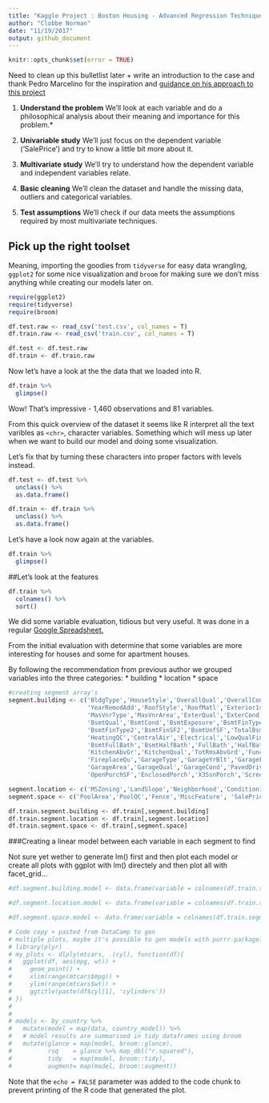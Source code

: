 ```yaml
---
title: "Kaggle Project : Boston Housing - Advanced Regression Techniques"
author: "Clobbe Norman"
date: "11/19/2017"
output: github_document
---
```


```r
knitr::opts_chunk$set(error = TRUE)
```

Need to clean up this bulletlist later + write an introduction to the case and thank Pedro Marcelino for the inspiration and [guidance on his approach to this project](https://www.kaggle.com/pmarcelino/comprehensive-data-exploration-with-python)

1. **Understand the problem**
We'll look at each variable and do a philosophical analysis about their meaning and importance for this problem.*

2. **Univariable study**
We'll just focus on the dependent variable ('SalePrice') and try to know a little bit more about it.

3. **Multivariate study**
We'll try to understand how the dependent variable and independent variables relate.

4. **Basic cleaning**
We'll clean the dataset and handle the missing data, outliers and categorical variables.

5. **Test assumptions**
We'll check if our data meets the assumptions required by most multivariate techniques.

## Pick up the right toolset

Meaning, importing the goodies from `tidyverse` for easy data wrangling, `ggplot2` for some nice visualization and `broom` for making sure we don't miss anything while creating our models later on.

```r
require(ggplot2)
require(tidyverse)
require(broom)

```

```r
df.test.raw <- read_csv('test.csv', col_names = T)
df.train.raw <- read_csv('train.csv', col_names = T)

df.test <- df.test.raw
df.train <- df.train.raw
```

Now let's have a look at the the data that we loaded into R.


```r
df.train %>% 
  glimpse()

```

Wow!
That's impressive - 1,460 observations and 81 variables.

From this quick overview of the dataset it seems like R interpret all the text varibles as `<chr>`, character variables. Something which will mess up later when we want to build our model and doing some visualization.

Let's fix that by turning these characters into proper factors with levels instead.


```r
df.test <- df.test %>% 
  unclass() %>% 
  as.data.frame()

df.train <- df.train %>% 
  unclass() %>% 
  as.data.frame()
```

Let's have a look now again at the variables.

```r
df.train %>%
  glimpse()

```



##Let's look at the features
```r
df.train %>% 
  colnames() %>% 
  sort()

```
We did some variable evaluation, tidious but very useful. It was done in a regular [Google Spreadsheet.](https://docs.google.com/spreadsheets/d/16RMnBO7TQLbaJIiphSrcFAlJq7ewtXyojskUUsE__FM/edit?usp=sharing)

From the initial evaluation with determine that some variables are more interesting for houses and some for apartment houses. 

By following the recommendation from previous author we grouped variables into the three categories:
* building
* location
* space

```r
#creating segment array's
segment.building <- c('BldgType','HouseStyle','OverallQual','OverallCond','YearBuilt',
                      'YearRemodAdd','RoofStyle','RoofMatl','Exterior1st','Exterior2nd',
                      'MasVnrType','MasVnrArea','ExterQual','ExterCond','Foundation',
                      'BsmtQual','BsmtCond','BsmtExposure','BsmtFinType1','BsmtFinSF1',
                      'BsmtFinType2','BsmtFinSF2','BsmtUnfSF','TotalBsmtSF','Heating',
                      'HeatingQC','CentralAir','Electrical','LowQualFinSF','GrLivArea',
                      'BsmtFullBath','BsmtHalfBath','FullBath','HalfBath','BedroomAbvGr',
                      'KitchenAbvGr','KitchenQual','TotRmsAbvGrd','Functional','Fireplaces',
                      'FireplaceQu','GarageType','GarageYrBlt','GarageFinish','GarageCars',
                      'GarageArea','GarageQual','GarageCond','PavedDrive','WoodDeckSF',
                      'OpenPorchSF','EnclosedPorch','X3SsnPorch','ScreenPorch','MiscVal','SalePrice')

segment.location <- c('MSZoning','LandSlope','Neighborhood','Condition1','Condition2', 'SalePrice')
segment.space <- c('PoolArea','PoolQC','Fence','MiscFeature', 'SalePrice')

```


```r
df.train.segment.building <- df.train[,segment.building]
df.train.segment.location <- df.train[,segment.location]
df.train.segment.space <- df.train[,segment.space]
```

###Creating a linear model between each variable in each segment to find 

Not sure yet wether to generate lm() first and then plot each model or create all plots with ggplot with lm() directely and then plot all with facet_grid…

```r
#df.segment.building.model <- data.frame(variable = colnames(df.train.segment.building), model = 'na', rsq = 'na')

#df.segment.location.model <- data.frame(variable = colnames(df.train.segment.location), model = 'na', rsq = 'na')

#df.segment.space.model <- data.frame(variable = colnames(df.train.segment.space), model = 'na', rsq = 'na')

# Code copy + pasted from DataCamp to gen
# multiple plots, maybe it's possible to gen models with purrr-package?
# library(plyr)
# my_plots <- dlply(mtcars, .(cyl), function(df){
#   ggplot(df, aes(mpg, wt)) +
#     geom_point() +
#     xlim(range(mtcars$mpg)) +
#     ylim(range(mtcars$wt)) +
#     ggtitle(paste(df$cyl[1], 'cylinders'))
# })
# 
# 
# models <- by_country %>% 
#   mutate(model = map(data, country_model)) %>%
#   # model results are summarised in tidy dataframes using broom
#   mutate(glance = map(model, broom::glance),
#          rsq    = glance %>% map_dbl("r.squared"),
#          tidy   = map(model, broom::tidy),
#          augment= map(model, broom::augment))

```

Note that the `echo = FALSE` parameter was added to the code chunk to prevent printing of the R code that generated the plot.
